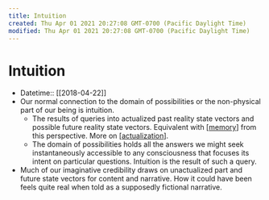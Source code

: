 ```yaml
---
title: Intuition
created: Thu Apr 01 2021 20:27:08 GMT-0700 (Pacific Daylight Time)
modified: Thu Apr 01 2021 20:27:08 GMT-0700 (Pacific Daylight Time)
---
```


# Intuition

- Datetime:: [[2018-04-22]]
- Our normal connection to the domain of possibilities or the non-physical part of our being is intuition.
  - The results of queries into actualized past reality state vectors and possible future reality state vectors. Equivalent with [[memory]] from this perspective. More on [[actualization]].
  - The domain of possibilities holds all the answers we might seek instantaneously accessible to any consciousness that focuses its intent on particular questions. Intuition is the result of such a query.
- Much of our imaginative credibility draws on unactualized part and future state vectors for content and narrative. How it could have been feels quite real when told as a supposedly fictional narrative.

[//begin]: # "Autogenerated link references for markdown compatibility"
[memory]: memory "Memory"
[actualization]: actualization "Actualization"
[//end]: # "Autogenerated link references"

